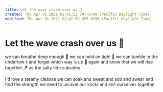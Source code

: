 ```yaml
---
title: Let the wave crash over us 🌊
created: Thu Apr 01 2021 02:41:52 GMT-0700 (Pacific Daylight Time)
modified: Thu Apr 01 2021 02:41:52 GMT-0700 (Pacific Daylight Time)
---
```


# Let the wave crash over us 🌊

we can breathe deep enough 🧘
we can hold on tight 🤝
we can tumble in the undertow 🌀
and forget which way is up 💠
again and know that we will rise together 🪁
as the salty tide subsides

I'd love a steamy cleanse
we can soak and sweat
and sob and swear
and find the strength we need
to unravel our knots
and knit ourselves together
